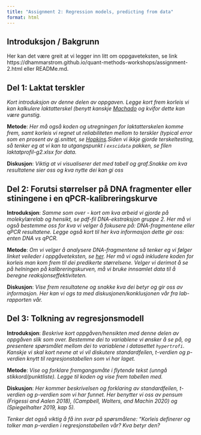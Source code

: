 ```yaml
---
title: "Assignment 2: Regression models, predicting from data"
format: html
---
```


## Introduksjon / Bakgrunn

Her kan det være greit at vi legger inn litt om oppgaveteksten, se link https://dhammarstrom.github.io/quant-methods-workshops/assignment-2.html eller READMe.md.


## Del 1: Laktat terskler
*Kort introduksjon av denne delen av oppgaven. Legge kort frem korleis vi kan kalkulere laktatterskel (benytt kanskje [Machado](https://www.tandfonline.com/doi/abs/10.1080/02640414.2012.702424) og kvifor dette kan være gunstig.*

**Metode**: *Her må også koden og utregningen for laktatterskelen komme frem, samt korleis vi regnet ut reliabiliteten mellom to terskler (typical error som en prosent av gj.snittet, se [Hopkins](https://link-springer-com.ezproxy.inn.no/article/10.2165/00007256-200030010-00001).Siden vi ikkje gjorde terskeltesting, så tenker eg at vi kan ta utgangspunkt i `exscidata` pakken, se filen laktatprofil-g2.xlsx for data.*

**Diskusjon**: *Viktig at vi visualiserer det med tabell og graf.Snakke om kva resultatene sier oss og kva nytte dei kan gi oss*

## Del 2: Forutsi størrelser på DNA fragmenter eller stiningene i en qPCR-kalibreringskurve

**Introduksjon**: *Samme som over - kort om kva arbeid vi gjorde på molekylærelab og hensikt, se pdf-fil DNA-ekstraksjon gruppe 2. Her må vi også bestemme oss for kva vi velger å fokusere på: DNA-fragmentene eller qPCR resultatene. Legge også kort til her kva informasjon dette gir oss: enten DNA vs qPCR.*

**Metode**: *Om vi velger å analysere DNA-fragmentene så tenker eg vi følger linket veileder i oppgåveteksten, se [her](https://trainome.github.io/protocols/sw_pcr_size_determination.html). Her må vi også inkludere koden for korleis man kom frem til dei predikerte størrelsene.*
*Velger vi derimot å se på helningen på kalibreringskurven, må vi bruke innsamlet data til å beregne reaksjonseffektiviteten.*

**Diskusjon**: *Vise frem resultatene og snakke kva dei betyr og gir oss av informasjon. Her kan vi ogs ta med diskusjonen/konklusjonen vår fra lab-rapporten vår.*

## Del 3: Tolkning av regresjonsmodell
**Introduksjon**: *Beskrive kort oppgåven/hensikten med denne delen av oppgåven slik som over. Bestemme dei to variablene vi ønsker å se på, og presentere spørsmålet mellom dei to variablene i datasettet `hypertrofi`. Kanskje vi skal kort nevne at vi vil diskutere standardfeilen, t-verdien og p-verdien knytt til regresjonstabellen som vi har laget.*

**Metode**: *Vise og forklare fremgangsmåte i flytende tekst (unngå stikkord/punktliste). Legge til koden og vise frem tabellen med.*

**Diskusjon**: *Her kommer beskrivelsen og forklaring av standardfeilen, t-verdien og p-verdien som vi har funnet. Her benytter vi oss av pensum (Frigessi and Aalen 2018), (Campbell, Walters, and Machin 2020) og (Spiegelhalter 2019, kap 5).*

*Tenker det også viktig å få inn svar på spørsmålene: "Korleis definerer og tolker man p-verdien i regresjonstabellen vår? Kva betyr den?*